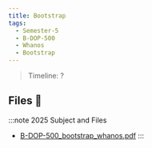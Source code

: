 ```yaml
---
title: Bootstrap
tags:
  - Semester-5
  - B-DOP-500
  - Whanos
  - Bootstrap
---
```

> Timeline: ?


## Files 📂

:::note 2025 Subject and Files
- [B-DOP-500_bootstrap_whanos.pdf](https://github.com/Studio-17/Epitech-Subjects/raw/main/Semester-5/B-DOP-500/Whanos/Bootstrap/B-DOP-500_bootstrap_whanos.pdf)
:::

